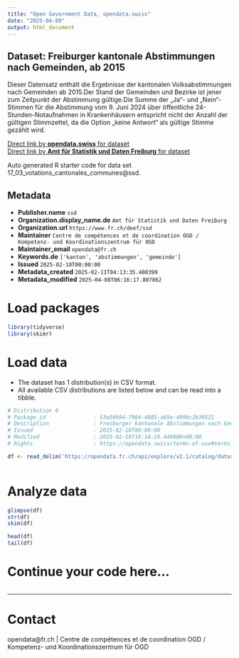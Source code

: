 ```yaml
---
title: "Open Government Data, opendata.swiss"
date: "2025-04-09"
output: html_document
---
```


## Dataset: Freiburger kantonale Abstimmungen nach Gemeinden, ab 2015

Dieser Datensatz enthält die Ergebnisse der kantonalen Volksabstimmungen nach Gemeinden ab 2015.Der Stand der Gemeinden und Bezirke ist jener zum Zeitpunkt der Abstimmung gültige.Die Summe der „Ja“- und „Nein“-Stimmen für die Abstimmung vom 9. Juni 2024 über öffentliche 24-Stunden-Notaufnahmen in Krankenhäusern entspricht nicht der Anzahl der gültigen Stimmzettel, da die Option „keine Antwort“ als gültige Stimme gezählt wird.

[Direct link by **opendata.swiss** for dataset](https://opendata.swiss/de/dataset/freiburger-kantonale-abstimmungen-nach-gemeinden-ab-2015)<br>
[Direct link by **Amt für Statistik und Daten Freiburg** for dataset](https://opendata.fr.ch/explore/dataset/17_03_votations_cantonales_communes/)

Auto generated R starter code for data set 17_03_votations_cantonales_communes@ssd.

## Metadata

- **Publisher.name** `ssd`
- **Organization.display_name.de** `Amt für Statistik und Daten Freiburg`
- **Organization.url** `https://www.fr.ch/deef/ssd`
- **Maintainer** `Centre de compétences et de coordination OGD / Kompetenz- und Koordinationszentrum für OGD`
- **Maintainer_email** `opendata@fr.ch`
- **Keywords.de** `['kanton', 'abstimmungen', 'gemeinde']`
- **Issued** `2025-02-10T00:00:00`
- **Metadata_created** `2025-02-11T04:13:35.400399`
- **Metadata_modified** `2025-04-08T06:16:17.807862`


# Load packages

```r

library(tidyverse)
library(skimr)

```

# Load data

-   The dataset has 1 distribution(s) in CSV format.
-   All available CSV distributions are listed below and can be read into a tibble.

```r

# Distribution 0
# Package_id               : 53e59b94-7984-4885-a85e-409bc2b30521
# Description              : Freiburger kantonale Abstimmungen nach Gemeinden, ab 2015 (csv)
# Issued                   : 2025-02-10T00:00:00
# Modified                 : 2025-02-10T10:14:29.449000+00:00
# Rights                   : https://opendata.swiss/terms-of-use#terms_by

df <- read_delim('https://opendata.fr.ch/api/explore/v2.1/catalog/datasets/17_03_votations_cantonales_communes/exports/csv?use_labels=true')



```

# Analyze data

```r

glimpse(df)
str(df)
skim(df)

head(df)
tail(df)

```

# Continue your code here...

```r

```

------------------------------------------------------------------------

# Contact

opendata@fr.ch | Centre de compétences et de coordination OGD / Kompetenz- und Koordinationszentrum für OGD
